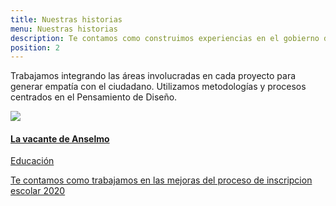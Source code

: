 ```yaml
---
title: Nuestras historias
menu: Nuestras historias
description: Te contamos como construimos experiencias en el gobierno de la ciudad
position: 2
---
```


Trabajamos integrando las áreas involucradas en cada proyecto para generar empatía con el ciudadano. Utilizamos metodologías y procesos centrados en el Pensamiento de Diseño.

<Row><Col items={2}>

<a class="card" href="vacante_de_anselmo">
  <img src="../../static/creamos_experiencias/nuestras_historias/anselmo.png" className="card-img-top" />
  <div class="card-body">
    <h4 class="card-title">La vacante de Anselmo</h4>
    <div class="card-subtitle">Educación</div>
    <p class="card-text">
      Te contamos como trabajamos en las mejoras del proceso de inscripcion escolar 2020
    </p>
  </div>
</a>

</Col></Row>
